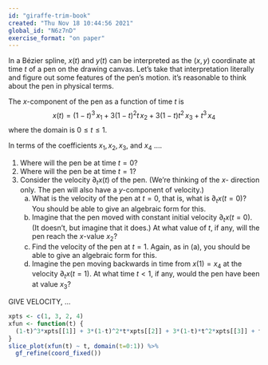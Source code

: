 ```yaml
---
id: "giraffe-trim-book"
created: "Thu Nov 18 10:44:56 2021"
global_id: "N6z7nD"
exercise_format: "on paper"
---
```


In a Bézier spline, $x(t)$ and $y(t)$ can be interpreted as the $(x,y)$ coordinate at time $t$ of a pen on the drawing canvas. Let's take that interpretation literally and figure out some features of the pen's motion. it's reasonable to think about the pen in physical terms.

The $x$-component of the pen as a function of time $t$ is $$x(t) = (1-t)^3\, x_1 + 3(1-t)^2 t\, x_2 + 3(1-t) t^2\, x_3 + t^3\, x_4$$ where the domain is $0 \leq t \leq 1$.

In terms of the coefficients $x_1, x_2, x_3$, and $x_4$ ....

1. Where will the pen be at time $t=0$?
2. Where will the pen be at time $t=1$?
3. Consider the velocity $\partial_t x(t)$ of the pen. (We're thinking of the $x$- direction only. The pen will also have a $y$-component of velocity.)
    a. What is the velocity of the pen at $t=0$, that is, what is $\partial_t x(t=0)$? You should be able to give an algebraic form for this.
    b. Imagine that the pen moved with constant initial velocity $\partial_t x(t=0)$. (It doesn't, but imagine that it does.) At what value of $t$, if any, will the pen reach the $x$-value $x_2$?
    c. Find the velocity of the pen at $t=1$. Again, as in (a), you should be able to give an algebraic form for this.
    d. Imagine the pen moving backwards in time from $x(1) = x_4$ at the velocity $\partial_t x(t=1)$. At what time $t < 1$, if any, would the pen have been at value $x_3$?


GIVE VELOCITY, ...


```r
xpts <- c(1, 3, 2, 4)
xfun <- function(t) {
  (1-t)^3*xpts[[1]] + 3*(1-t)^2*t*xpts[[2]] + 3*(1-t)*t^2*xpts[[3]] + t^3*xpts[4]
}
slice_plot(xfun(t) ~ t, domain(t=0:1)) %>%
  gf_refine(coord_fixed())
```
